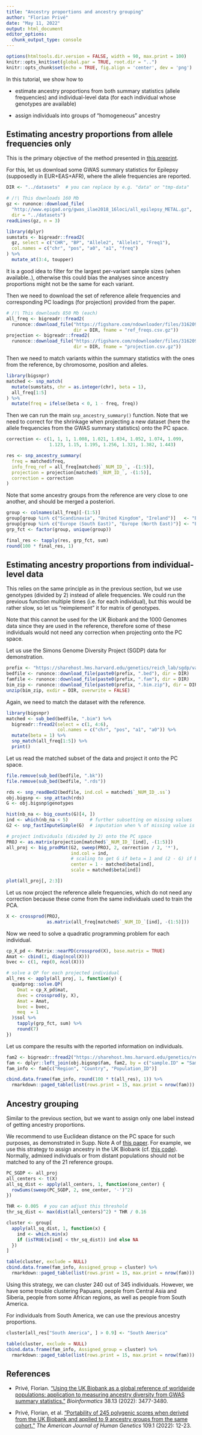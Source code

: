 ```yaml
---
title: "Ancestry proportions and ancestry grouping"
author: "Florian Privé"
date: "May 11, 2022"
output: html_document
editor_options: 
  chunk_output_type: console
---
```


```r
options(htmltools.dir.version = FALSE, width = 90, max.print = 100)
knitr::opts_knit$set(global.par = TRUE, root.dir = "..")
knitr::opts_chunk$set(echo = TRUE, fig.align = 'center', dev = 'png')
```


In this tutorial, we show how to 

- estimate ancestry proportions from both summary statistics (allele frequencies) and individual-level data (for each individual whose genotypes are available)

- assign individuals into groups of "homogeneous" ancestry 


## Estimating ancestry proportions from allele frequencies only

This is the primary objective of the method presented in [this preprint](https://doi.org/10.1101/2021.10.27.466078).

For this, let us download some GWAS summary statistics for Epilepsy (supposedly in EUR+EAS+AFR), where the allele frequencies are reported.

```r
DIR <- "../datasets"  # you can replace by e.g. "data" or "tmp-data"
```

```r
# /!\ This downloads 160 Mb
gz <- runonce::download_file(
  "http://www.epigad.org/gwas_ilae2018_16loci/all_epilepsy_METAL.gz",
  dir = "../datasets")
readLines(gz, n = 3)
```

```r
library(dplyr)
sumstats <- bigreadr::fread2(
  gz, select = c("CHR", "BP", "Allele2", "Allele1", "Freq1"),
  col.names = c("chr", "pos", "a0", "a1", "freq")
) %>%
  mutate_at(3:4, toupper)
```

It is a good idea to filter for the largest per-variant sample sizes (when available..), otherwise this could bias the analyses since ancestry proportions might not be the same for each variant.

Then we need to download the set of reference allele frequencies and corresponding PC loadings (for projection) provided from the paper.

```r
# /!\ This downloads 850 Mb (each)
all_freq <- bigreadr::fread2(
  runonce::download_file("https://figshare.com/ndownloader/files/31620968",
                         dir = DIR, fname = "ref_freqs.csv.gz"))
projection <- bigreadr::fread2(
  runonce::download_file("https://figshare.com/ndownloader/files/31620953",
                         dir = DIR, fname = "projection.csv.gz"))
```

Then we need to match variants within the summary statistics with the ones from the reference, by chromosome, position and alleles.

```r
library(bigsnpr)
matched <- snp_match(
  mutate(sumstats, chr = as.integer(chr), beta = 1),
  all_freq[1:5]
) %>%
  mutate(freq = ifelse(beta < 0, 1 - freq, freq))
```

Then we can run the main `snp_ancestry_summary()` function. Note that we need to correct for the shrinkage when projecting a new dataset (here the allele frequencies from the GWAS summary statistics) onto the PC space.

```r
correction <- c(1, 1, 1, 1.008, 1.021, 1.034, 1.052, 1.074, 1.099,
                1.123, 1.15, 1.195, 1.256, 1.321, 1.382, 1.443)

res <- snp_ancestry_summary(
  freq = matched$freq,
  info_freq_ref = all_freq[matched$`_NUM_ID_`, -(1:5)],
  projection = projection[matched$`_NUM_ID_`, -(1:5)],
  correction = correction
)
```


Note that some ancestry groups from the reference are very close to one another, and should be merged a posteriori.

```r
group <- colnames(all_freq)[-(1:5)]
group[group %in% c("Scandinavia", "United Kingdom", "Ireland")]   <- "Europe (North West)"
group[group %in% c("Europe (South East)", "Europe (North East)")] <- "Europe (East)"
grp_fct <- factor(group, unique(group))

final_res <- tapply(res, grp_fct, sum)
round(100 * final_res, 1)
```


## Estimating ancestry proportions from individual-level data

This relies on the same principle as in the previous section, but we use genotypes (divided by 2) instead of allele frequencies. We could run the previous function multiple times (i.e. for each individual), but this would be rather slow, so let us "reimplement" it for matrix of genotypes.

Note that this cannot be used for the UK Biobank and the 1000 Genomes data since they are used in the reference, therefore some of these individuals would not need any correction when projecting onto the PC space.

Let us use the Simons Genome Diversity Project (SGDP) data for demonstration.

```r
prefix <- "https://sharehost.hms.harvard.edu/genetics/reich_lab/sgdp/variant_set/cteam_extended.v4.maf0.1perc"
bedfile <- runonce::download_file(paste0(prefix, ".bed"), dir = DIR)
famfile <- runonce::download_file(paste0(prefix, ".fam"), dir = DIR)
bim_zip <- runonce::download_file(paste0(prefix, ".bim.zip"), dir = DIR)
unzip(bim_zip, exdir = DIR, overwrite = FALSE)
```

Again, we need to match the dataset with the reference.

```r
library(bigsnpr)
matched <- sub_bed(bedfile, ".bim") %>%
  bigreadr::fread2(select = c(1, 4:6),
                   col.names = c("chr", "pos", "a1", "a0")) %>% 
  mutate(beta = 1) %>%
  snp_match(all_freq[1:5]) %>%
  print()
```


Let us read the matched subset of the data and project it onto the PC space.

```r
file.remove(sub_bed(bedfile, ".bk"))
file.remove(sub_bed(bedfile, ".rds"))
```

```r
rds <- snp_readBed2(bedfile, ind.col = matched$`_NUM_ID_.ss`)
obj.bigsnp <- snp_attach(rds)
G <- obj.bigsnp$genotypes
```

```r
hist(nb_na <- big_counts(G)[4, ])
ind <- which(nb_na < 5)        # further subsetting on missing values
G2 <- snp_fastImputeSimple(G)  # imputation when % of missing value is small
```

```r
# project individuals (divided by 2) onto the PC space
PROJ <- as.matrix(projection[matched$`_NUM_ID_`[ind], -(1:5)])
all_proj <- big_prodMat(G2, sweep(PROJ, 2, correction / 2, '*'), 
                        ind.col = ind,
                        # scaling to get G if beta = 1 and (2 - G) if beta = -1
                        center = 1 - matched$beta[ind],
                        scale = matched$beta[ind])
```

```r
plot(all_proj[, 2:3])
```

Let us now project the reference allele frequencies, which do not need any correction because these come from the same individuals used to train the PCA.

```r
X <- crossprod(PROJ,
               as.matrix(all_freq[matched$`_NUM_ID_`[ind], -(1:5)]))
```

Now we need to solve a quadratic programming problem for each individual.

```r
cp_X_pd <- Matrix::nearPD(crossprod(X), base.matrix = TRUE)
Amat <- cbind(1, diag(ncol(X)))
bvec <- c(1, rep(0, ncol(X)))

# solve a QP for each projected individual
all_res <- apply(all_proj, 1, function(y) {
  quadprog::solve.QP(
    Dmat = cp_X_pd$mat,
    dvec = crossprod(y, X),
    Amat = Amat,
    bvec = bvec,
    meq  = 1
  )$sol %>% 
    tapply(grp_fct, sum) %>% 
    round(7)
})
```

Let us compare the results with the reported information on individuals.

```r
fam2 <- bigreadr::fread2("https://sharehost.hms.harvard.edu/genetics/reich_lab/sgdp/SGDP_metadata.279public.21signedLetter.44Fan.samples.txt")
fam <- dplyr::left_join(obj.bigsnp$fam, fam2, by = c("sample.ID" = "Sample_ID(Aliases)"))
fam_info <- fam[c("Region", "Country", "Population_ID")]

cbind.data.frame(fam_info, round(100 * t(all_res), 1)) %>% 
  rmarkdown::paged_table(list(rows.print = 15, max.print = nrow(fam)))
```


## Ancestry grouping

Similar to the previous section, but we want to assign only one label instead of getting ancestry proportions.

We recommend to use Euclidean distance on the PC space for such purposes, as demonstrated in Supp. Note A of [this paper](https://doi.org/10.1016/j.ajhg.2021.11.008).
For example, we use this strategy to assign ancestry in the UK Biobank (cf. [this code](https://github.com/privefl/UKBB-PGS#code-to-reproduce-ancestry-groups)).
Normally, admixed individuals or from distant populations should not be matched to any of the 21 reference groups.

```r
PC_SGDP <- all_proj
all_centers <- t(X)
all_sq_dist <- apply(all_centers, 1, function(one_center) {
  rowSums(sweep(PC_SGDP, 2, one_center, '-')^2)
})

THR <- 0.005  # you can adjust this threshold
thr_sq_dist <- max(dist(all_centers)^2) * THR / 0.16

cluster <- group[
  apply(all_sq_dist, 1, function(x) {
    ind <- which.min(x)
    if (isTRUE(x[ind] < thr_sq_dist)) ind else NA
  })
]

table(cluster, exclude = NULL)
cbind.data.frame(fam_info, Assigned_group = cluster) %>% 
  rmarkdown::paged_table(list(rows.print = 15, max.print = nrow(fam)))
```

Using this strategy, we can cluster 240 out of 345 individuals. 
However, we have some trouble clustering Papuans, people from Central Asia and Siberia, people from some African regions, as well as people from South America.

For individuals from South America, we can use the previous ancestry proportions.

```r
cluster[all_res["South America", ] > 0.9] <- "South America"

table(cluster, exclude = NULL)
cbind.data.frame(fam_info, Assigned_group = cluster) %>% 
  rmarkdown::paged_table(list(rows.print = 15, max.print = nrow(fam)))
```


## References

- Privé, Florian. ["Using the UK Biobank as a global reference of worldwide populations: application to measuring ancestry diversity from GWAS summary statistics."](https://doi.org/10.1093/bioinformatics/btac348) *Bioinformatics* 38.13 (2022): 3477-3480.

- Privé, Florian, et al. ["Portability of 245 polygenic scores when derived from the UK Biobank and applied to 9 ancestry groups from the same cohort."](https://doi.org/10.1016/j.ajhg.2021.11.008) *The American Journal of Human Genetics* 109.1 (2022): 12-23.
